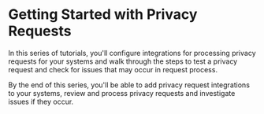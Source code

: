 
# Getting Started with Privacy Requests

<TutorialKey duration="15" product="Fides" topic="Privacy Requests" video="true" interactive="true"/>

In this series of tutorials, you'll configure integrations for processing privacy requests for your systems and walk through the steps to test a privacy request and check for issues that may occur in request process.

By the end of this series, you'll be able to add privacy request integrations to your systems, review and process privacy requests and investigate issues if they occur.

<KeyTutorialWrap>
  <TutorialFeat title="01 | Privacy Request Fundamentals" link="./privacy-requests-fundamentals"   description="Get an overview of the fundamental terms, requirements and concepts of Privacy Requests." duration="5" video="true" interactive="true" />
  <TutorialFeat title="02 | Configuring Integrations" link="./privacy-requests-configure-integrations"  description="Learn how to configure a system integration for privacy request processing." duration="5" video="true" interactive="true" />
  <TutorialFeat title="03 | Configuring Databases" link="./privacy-requests-configure-databases"  description="Learn how to configure a database integration for privacy request processing." duration="5" video="true" interactive="true" />
  <TutorialFeat title="04 | Annotating Datasets" link="./privacy-requests-dataset-annotation"  description="Learn how to create and label a dataset of your database for privacy request processing." duration="5" video="true" interactive="true" />
  <TutorialFeat title="05 | Processing Privacy Requests" link="./privacy-requests-processing-requests"  description="Learn how to review, approve and process privacy requests automatically in Fides Control." duration="5" video="true" interactive="true" />
  <TutorialFeat title="06 | Debugging Request Errors" link="./privacy-requests-debugging"  description="Learn how to review and debug issues with privacy request processing in Fides." duration="5" video="true" interactive="true" />
  <TutorialFeat title="07 | Privacy Request Glossary" link="./privacy-requests-glossary"  description="A complete glossary of Privacy Request and Fides specific terms." duration="5" video="true" interactive="true" />
</KeyTutorialWrap>




